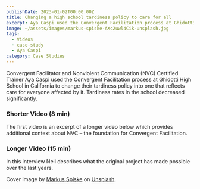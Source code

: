 ```yaml
---
publishDate: 2023-01-02T00:00:00Z
title: Changing a high school tardiness policy to care for all
excerpt: Aya Caspi used the Convergent Facilitation process at Ghidotti High School in California to change their tardiness policy into one that reflects care for everyone affected by it. Tardiness rates in the school decreased significantly.
image: ~/assets/images/markus-spiske-AXc2uwl4Cik-unsplash.jpg
tags:
  - Videos
  - case-study
  - Aya Caspi
category: Case Studies
---
```


 
Convergent Facilitator and Nonviolent Communication (NVC) Certified Trainer Aya Caspi used the Convergent Facilitation process at Ghidotti High School in California to change their tardiness policy into one that reflects care for everyone affected by it. Tardiness rates in the school decreased significantly. 

### Shorter Video (8 min)

The first video is an excerpt of a longer video below which provides additional context about NVC – the foundation for Convergent Facilitation.



<YouTube id="NQkGUTybMDE" />

### Longer Video (15 min)

In this interview Neil describes what the original project has made possible over the last years.



<YouTube id="zWicevVTg8U" />

Cover image by <a href="https://unsplash.com/de/@markusspiske?utm_content=creditCopyText&utm_medium=referral&utm_source=unsplash">Markus Spiske</a> on <a href="https://unsplash.com/de/fotos/person-im-blauen-langarmhemd-mit-weisser-runder-analoger-wanduhr-AXc2uwl4Cik?utm_content=creditCopyText&utm_medium=referral&utm_source=unsplash">Unsplash</a>.
  
